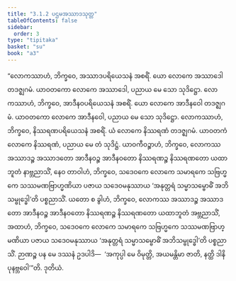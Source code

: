 ```yaml
---
title: "3.1.2 ပဌမအဿာဒသုတ္တ"
tableOfContents: false
sidebar:
  order: 3
type: "tipitaka"
basket: "su"
book: "a3"
---
```



<DynamicBreadcrumb />

<Division number="105" book="a3">

<Paragraph number="874" book="a3">
“လောကဿာဟံ, ဘိက္ခဝေ, အဿာဒပရိယေသနံ အစရိံ. ယော လောကေ အဿာဒေါ တဒဇ္ဈဂမံ. ယာဝတကော လောကေ အဿာဒေါ, ပညာယ မေ သော သုဒိဋ္ဌော. လောကဿာဟံ, ဘိက္ခဝေ, အာဒီနဝပရိယေသနံ အစရိံ. ယော လောကေ အာဒီနဝေါ တဒဇ္ဈဂမံ. ယာဝတကော လောကေ အာဒီနဝေါ, ပညာယ မေ သော သုဒိဋ္ဌော. လောကဿာဟံ, ဘိက္ခဝေ, နိဿရဏပရိယေသနံ အစရိံ. ယံ လောကေ နိဿရဏံ တဒဇ္ဈဂမံ. ယာဝတကံ လောကေ နိဿရဏံ, ပညာယ မေ တံ သုဒိဋ္ဌံ. ယာဝကီဝဉ္စာဟံ, ဘိက္ခဝေ, လောကဿ အဿာဒဉ္စ အဿာဒတော အာဒီနဝဉ္စ အာဒီနဝတော နိဿရဏဉ္စ နိဿရဏတော ယထာဘူတံ နာဗ္ဘညာသိံ, နေဝ တာဝါဟံ, ဘိက္ခဝေ, သဒေဝကေ လောကေ သမာရကေ သဗြဟ္မကေ သဿမဏဗြာဟ္မဏိယာ ပဇာယ သဒေဝမနုဿာယ ‘အနုတ္တရံ သမ္မာသမ္ဗောဓိံ အဘိသမ္ဗုဒ္ဓေါ’တိ ပစ္စညာသိံ. ယတော စ ခွါဟံ, ဘိက္ခဝေ, လောကဿ အဿာဒဉ္စ အဿာဒတော အာဒီနဝဉ္စ အာဒီနဝတော နိဿရဏဉ္စ နိဿရဏတော ယထာဘူတံ အဗ္ဘညာသိံ, အထာဟံ, ဘိက္ခဝေ, သဒေဝကေ လောကေ သမာရကေ သဗြဟ္မကေ သဿမဏဗြာဟ္မဏိယာ ပဇာယ သဒေဝမနုဿာယ ‘အနုတ္တရံ သမ္မာသမ္ဗောဓိံ အဘိသမ္ဗုဒ္ဓေါ’တိ ပစ္စညာသိံ. ဉာဏဉ္စ ပန မေ ဒဿနံ ဥဒပါဒိ—  ‘အကုပ္ပါ မေ ဝိမုတ္တိ, အယမန္တိမာ ဇာတိ, နတ္ထိ ဒါနိ ပုနဗ္ဘဝေါ’”တိ.

</Paragraph>
</Division>

<Paragraph number="875" type="center" book="a3">
ဒုတိယံ.
</Paragraph>